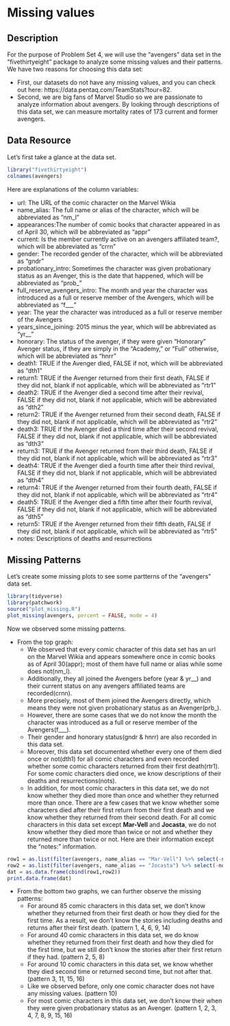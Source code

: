 # Missing values

## Description

For the purpose of Problem Set 4, we will use the "avengers" data set in the "fivethirtyeight" package to analyze some missing values and their patterns. We have two reasons for choosing this data set:

* First, our datasets do not have any missing values, and you can check out here: https://data.pentaq.com/TeamStats?tour=82. 
* Second, we are big fans of Marvel Studio so we are passionate to analyze information about avengers. By looking through descriptions of this data set, we can measure mortality rates of 173 current and former avengers.

## Data Resource

Let's first take a glance at the data set.

```r
library("fivethirtyeight")
colnames(avengers)
```

Here are explanations of the column variables:

* url: The URL of the comic character on the Marvel Wikia
* name_alias: The full name or alias of the character, which will be abbreviated as "nm_l"
* appearances:The number of comic books that character appeared in as of April 30, which will be abbreviated as "appr"
* current: Is the member currently active on an avengers affiliated team?, which will be abbreviated as "crrn"
* gender: The recorded gender of the character, which will be abbreviated as "gndr"
* probationary_intro: Sometimes the character was given probationary status as an Avenger, this is the date that happened, which will be abbreviated as "prob_"
* full_reserve_avengers_intro: The month and year the character was introduced as a full or reserve member of the Avengers, which will be abbreviated as "f___"
* year: The year the character was introduced as a full or reserve member of the Avengers
* years_since_joining: 2015 minus the year, which will be abbreviated as "yr__"
* honorary: The status of the avenger, if they were given "Honorary" Avenger status, if they are simply in the "Academy," or "Full" otherwise, which will be abbreviated as "hnrr"
* death1: TRUE if the Avenger died, FALSE if not, which will be abbreviated as "dth1"
* return1: TRUE if the Avenger returned from their first death, FALSE if they did not, blank if not applicable, which will be abbreviated as "rtr1"
* death2: TRUE if the Avenger died a second time after their revival, FALSE if they did not, blank if not applicable, which will be abbreviated as "dth2"
* return2: TRUE if the Avenger returned from their second death, FALSE if they did not, blank if not applicable, which will be abbreviated as "rtr2"
* death3: TRUE if the Avenger died a third time after their second revival, FALSE if they did not, blank if not applicable, which will be abbreviated as "dth3"
* return3: TRUE if the Avenger returned from their third death, FALSE if they did not, blank if not applicable, which will be abbreviated as "rtr3"
* death4: TRUE if the Avenger died a fourth time after their third revival, FALSE if they did not, blank if not applicable, which will be abbreviated as "dth4"
* return4: TRUE if the Avenger returned from their fourth death, FALSE if they did not, blank if not applicable, which will be abbreviated as "rtr4"
* death5: TRUE if the Avenger died a fifth time after their fourth revival, FALSE if they did not, blank if not applicable, which will be abbreviated as "dth5"
* return5: TRUE if the Avenger returned from their fifth death, FALSE if they did not, blank if not applicable, which will be abbreviated as "rtr5"
* notes: Descriptions of deaths and resurrections

## Missing Patterns

Let's create some missing plots to see some partterns of the "avengers" data set.

```r
library(tidyverse)
library(patchwork)
source("plot_missing.R")
plot_missing(avengers, percent = FALSE, mode = 4)
```

Now we observed some missing patterns.

* From the top graph:
  + We observed that every comic character of this data set has an url on the Marvel Wikia and appears somewhere once in comic books as of April 30(appr); most of them have full name or alias while some does not(nm_l). 
  + Additionally, they all joined the Avengers before (year & yr__) and their current status on any avengers affiliated teams are recorded(crnn). 
  + More precisely, most of them joined the Avengers directly, which means they were not given probationary status as an Avenger(prb_). 
  + However, there are some cases that we do not know the month the character was introduced as a full or reserve member of the Avengers(f___). 
  + Their gender and honorary status(gndr & hnrr) are also recorded in this data set. 
  + Moreover, this data set documented whether every one of them died once or not(dth1) for all comic characters and even recorded whether some comic characters returned from their first death(rtr1). For some comic characters died once, we know descriptions of their deaths and resurrections(nots). 
  + In addition, for most comic characters in this data set, we do not know whether they died more than once and whether they returned more than once. There are a few cases that we know whether some characters died after their first return from their first death and we know whether they returned from their second death. For all comic characters in this data set except __Mar-Vell__ and __Jocasta__, we do not know whether they died more than twice or not and whether they returned more than twice or not. Here are their information except the "notes:" information.

```r
row1 = as.list(filter(avengers, name_alias == "Mar-Vell") %>% select(-notes)) 
row2 = as.list(filter(avengers, name_alias == "Jocasta") %>% select(-notes)) 
dat = as.data.frame(cbind(row1,row2))
print.data.frame(dat)
```


* From the bottom two graphs, we can further observe the missing patterns:
  + For around 85 comic characters in this data set, we don't know whether they returned from their first death or how they died for the first time. As a result, we don't know the stories including deaths and returns after their first death. (pattern 1, 4, 6, 9, 14)
  + For around 40 comic characters in this data set, we do know whether they returned from their first death and how they died for the first time, but we still don't know the stories after their first return if they had. (pattern 2, 5, 8)
  + For around 10 comic characters in this data set, we know whether they died second time or returned second time, but not after that. (pattern 3, 11, 15, 16)
  + Like we observed before, only one comic character does not have any missing values. (pattern 10)
  + For most comic characters in this data set, we don't know their when they were given probationary status as an Avenger. (pattern 1, 2, 3, 4, 7, 8, 9, 15, 16)

